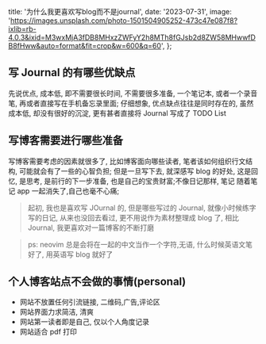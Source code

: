   title: '为什么我更喜欢写blog而不是journal',
  date: '2023-07-31',
  image:
    'https://images.unsplash.com/photo-1501504905252-473c47e087f8?ixlib=rb-4.0.3&ixid=M3wxMjA3fDB8MHxzZWFyY2h8MTh8fGJsb2d8ZW58MHwwfDB8fHww&auto=format&fit=crop&w=600&q=60',
};

## 写 Journal 的有哪些优缺点

先说优点, 成本低, 即不需要很长时间, 不需要很多准备, 一个笔记本, 或者一个录音笔, 再或者直接写在手机备忘录里面; 仔细想象, 优点缺点往往是同时存在的, 虽然成本低, 却没有很好的沉淀, 更有甚者直接将 Journal 写成了 TODO List

## 写博客需要进行哪些准备

写博客需要考虑的因素就很多了, 比如博客面向哪些读者, 笔者该如何组织行文结构, 可能就会有了一些的心智负担; 但是一旦写下去, 就深感写 blog 的好处, 这是回忆, 是思考, 是前行的下一步准备, 也是自己的宝贵财富;不像日记那样, 笔记 随着笔记 app 一起消失了,自己也毫不心痛;

> 起初, 我也是喜欢写 JOurnal 的, 但是哪些写过的 Journal, 就像小时候练字写的日记, 从来也没回去看过, 更不用说作为素材整理成 blog 了, 相比 Journal, 我更喜欢对一篇博客的不断打磨

> ps: neovim 总是会将在一起的中文当作一个字符,无语, 什么时候英语文笔好了, 用英语写 blog 就好了

<div className="print:hidden">

## 个人博客站点不会做的事情(personal)

- 网站不放置任何引流链接, 二维码,广告,评论区
- 网站界面力求简洁, 清爽
- 网站第一读者即是自己, 仅以个人角度记录
- 网站适合 pdf 打印

</div>
